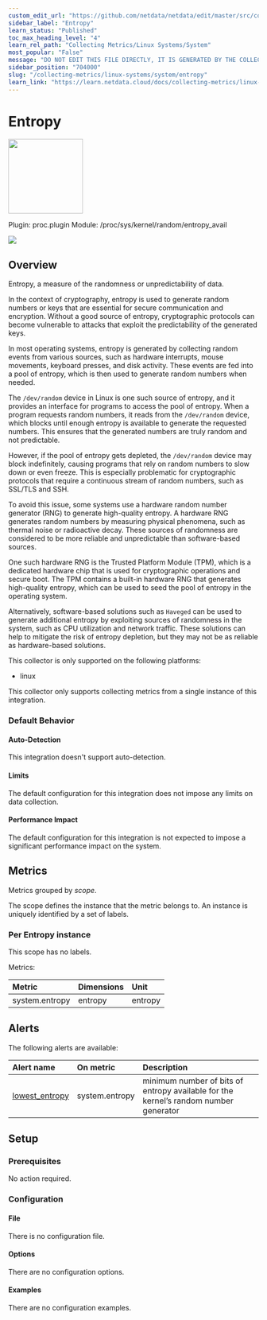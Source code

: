 ```yaml
---
custom_edit_url: "https://github.com/netdata/netdata/edit/master/src/collectors/proc.plugin/metadata.yaml"
sidebar_label: "Entropy"
learn_status: "Published"
toc_max_heading_level: "4"
learn_rel_path: "Collecting Metrics/Linux Systems/System"
most_popular: "False"
message: "DO NOT EDIT THIS FILE DIRECTLY, IT IS GENERATED BY THE COLLECTOR'S metadata.yaml FILE"
sidebar_position: "704000"
slug: "/collecting-metrics/linux-systems/system/entropy"
learn_link: "https://learn.netdata.cloud/docs/collecting-metrics/linux-systems/system/entropy"
---
```



# Entropy


<img src="https://netdata.cloud/img/syslog.png" width="150"/>


Plugin: proc.plugin
Module: /proc/sys/kernel/random/entropy_avail

<img src="https://img.shields.io/badge/maintained%20by-Netdata-%2300ab44" />

## Overview

Entropy, a measure of the randomness or unpredictability of data.

In the context of cryptography, entropy is used to generate random numbers or keys that are essential for
secure communication and encryption. Without a good source of entropy, cryptographic protocols can become
vulnerable to attacks that exploit the predictability of the generated keys.

In most operating systems, entropy is generated by collecting random events from various sources, such as
hardware interrupts, mouse movements, keyboard presses, and disk activity. These events are fed into a pool
of entropy, which is then used to generate random numbers when needed.

The `/dev/random` device in Linux is one such source of entropy, and it provides an interface for programs
to access the pool of entropy. When a program requests random numbers, it reads from the `/dev/random` device,
which blocks until enough entropy is available to generate the requested numbers. This ensures that the
generated numbers are truly random and not predictable. 

However, if the pool of entropy gets depleted, the `/dev/random` device may block indefinitely, causing
programs that rely on random numbers to slow down or even freeze. This is especially problematic for
cryptographic protocols that require a continuous stream of random numbers, such as SSL/TLS and SSH.

To avoid this issue, some systems use a hardware random number generator (RNG) to generate high-quality
entropy. A hardware RNG generates random numbers by measuring physical phenomena, such as thermal noise or
radioactive decay. These sources of randomness are considered to be more reliable and unpredictable than
software-based sources.

One such hardware RNG is the Trusted Platform Module (TPM), which is a dedicated hardware chip that is used
for cryptographic operations and secure boot. The TPM contains a built-in hardware RNG that generates
high-quality entropy, which can be used to seed the pool of entropy in the operating system.

Alternatively, software-based solutions such as `Haveged` can be used to generate additional entropy by
exploiting sources of randomness in the system, such as CPU utilization and network traffic. These solutions
can help to mitigate the risk of entropy depletion, but they may not be as reliable as hardware-based solutions.




This collector is only supported on the following platforms:

- linux

This collector only supports collecting metrics from a single instance of this integration.


### Default Behavior

#### Auto-Detection

This integration doesn't support auto-detection.

#### Limits

The default configuration for this integration does not impose any limits on data collection.

#### Performance Impact

The default configuration for this integration is not expected to impose a significant performance impact on the system.


## Metrics

Metrics grouped by *scope*.

The scope defines the instance that the metric belongs to. An instance is uniquely identified by a set of labels.



### Per Entropy instance



This scope has no labels.

Metrics:

| Metric | Dimensions | Unit |
|:------|:----------|:----|
| system.entropy | entropy | entropy |



## Alerts


The following alerts are available:

| Alert name  | On metric | Description |
|:------------|:----------|:------------|
| [ lowest_entropy ](https://github.com/netdata/netdata/blob/master/src/health/health.d/entropy.conf) | system.entropy | minimum number of bits of entropy available for the kernel’s random number generator |


## Setup

### Prerequisites

No action required.

### Configuration

#### File

There is no configuration file.
#### Options



There are no configuration options.

#### Examples
There are no configuration examples.


